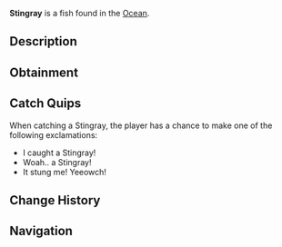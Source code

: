 {{FishInfobox
|image          = Stingray.png
|rarity         = Rare
|sea            = First Sea
|location       = [[Ocean]]
|sublocation    = 
|sources        = Fishing Rod
|radar_location = 
|xp             = 100
|weather        = Clear
|time           = Day
|season         = Summer, Spring
|bait           = 
|base_weight    = 30
|base_value     = 230
|weight_range   = 15
|base_chance    = 20
|base_resil     = 50
}}
'''Stingray''' is a {{Rarity|Rare}} fish found in the [[Ocean]].

== Description ==
{{Description|Graceful and flat, stingrays glide effortlessly through the water, using their wide pectoral fins to move. Their long, whip-like tails end in a sharp stinger, which they can use for defence. Stingrays are bottom dwellers, often found in rocky and sandy seafloors and caves. [Contribution by @Johnny_D3pp]|Bestiary Entry}}

== Obtainment ==
{{Description|Found in sea caves during the day.|Bestiary Hint}}
{{Fish Availability|
Ancient Isle/Algae Hunt
Atlantis/Surrounding Ocean
FischFright/Frightful Pool
Forsaken Shores/Algae Hunt
Golden Tide
LEGO Pool/Studalodon Hunt
Lovestorm/Normal
Lovestorm/Supercharged
Lucky Event/Blarney McBreeze
Lucky Event/O'Mango Goldgrin
Lucky Event/Plumrick O'Luck
Lucky Event/Rowdy McCharm
Lucky Event/Sunny O'Coin
Megalodon Hunt/Eclipse and Weekend
Megalodon Hunt/Normal
Mushgrove Swamp/Algae Hunt
Northern Summit/Surrounding Ocean
Ocean
Ocean/Deep Ocean
Orca Migration/Ancient
Orca Migration/Normal
Snowcap Island/Algae Hunt
Whale Migration/Moby
Whale Migration/Normal
|top_rods      = 
Krampus's Rod\58467.45\37204.41;
Magma Rod\55859.21\35544.72;
Plastic Rod\51385.35\32711.12;
Buddy Bond Rod\38076.64\24277.89;
Fast Rod\37162.12\25362.77;
Leviathan's Fang Rod\36655.81\29190.66;
Trident Rod\32794\26163.26;
Ethereal Prism Rod\33211.93\24623.36;
Seraphic Rod\32062.03\24224.32;
No-Life Rod\31894.3\24549.67;
Free Spirit Rod\31181.37\24876.69;
Rod Of The Forgotten Fang\30015.26\22725.37;
Challenger's Rod\29073.29\22332.93;
Rod Of The Depths\27018.98\20584.95;
Rod Of The Exalted One\26541.3\19885.58;
Zeus Rod\26530.47\20543.87;
Verdant Shear Rod\26082.82\20315.19;
Blazebringer Rod\25187\19503.55;
Depthseeker Rod\23971.26\18705.91;
Avalanche Rod\21630.66\16892.07;
Volcanic Rod\20672.55\16007.79;
Steady Rod\9775.04\5453.79
|recommended   = Ethereal Prism Rod
}}

== Catch Quips ==
When catching a Stingray, the player has a chance to make one of the following exclamations:
* I caught a Stingray!
* Woah.. a Stingray!
* It stung me! Yeeowch!

== Change History ==
{{Change History|{{subst:Current Version}}}}

== Navigation ==
{{Fish Navbox|Ocean}}